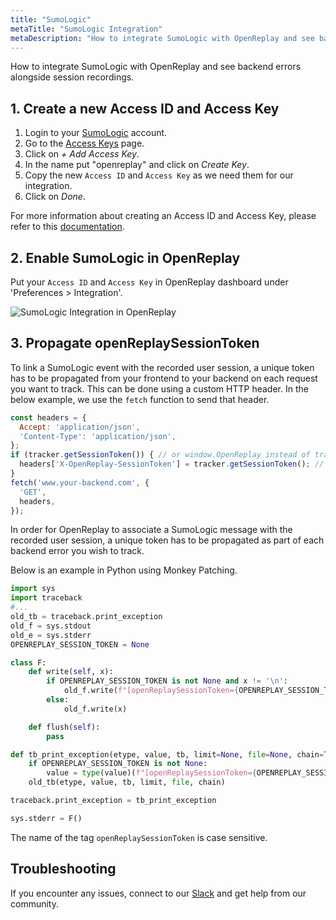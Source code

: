 ```yaml
---
title: "SumoLogic"
metaTitle: "SumoLogic Integration"
metaDescription: "How to integrate SumoLogic with OpenReplay and see backend errors alongside session replays."
---
```


How to integrate SumoLogic with OpenReplay and see backend errors alongside session recordings.

## 1. Create a new Access ID and Access Key

1. Login to your [SumoLogic](https://service.eu.sumologic.com/ui/#/login) account.
2. Go to the [Access Keys](https://service.eu.sumologic.com/ui/#/security/access-keys) page.
3. Click on *+ Add Access Key*.
4. In the name put "openreplay" and click on *Create Key*.
5. Copy the new `Access ID` and `Access Key` as we need them for our integration.
6. Click on *Done*.

For more information about creating an Access ID and Access Key, please refer to this [documentation](https://help.sumologic.com/Manage/Security/Access-Keys).

## 2. Enable SumoLogic in OpenReplay

Put your `Access ID` and `Access Key` in OpenReplay dashboard under 'Preferences > Integration'.

![SumoLogic Integration in OpenReplay](/static/sumo-1.png#center)

## 3. Propagate openReplaySessionToken

To link a SumoLogic event with the recorded user session, a unique token has to be propagated from your frontend to your backend on each request you want to track. This can be done using a custom HTTP header. In the below example, we use the `fetch` function to send that header.

```javascript
const headers = {
  Accept: 'application/json',
  'Content-Type': 'application/json',
};
if (tracker.getSessionToken()) { // or window.OpenReplay instead of tracker if you're using the snippet
  headers['X-OpenReplay-SessionToken'] = tracker.getSessionToken(); // Inject openReplaySessionToken
}
fetch('www.your-backend.com', {
  'GET',
  headers,
});
```

In order for OpenReplay to associate a SumoLogic message with the recorded user session, a unique token has to be propagated as part of each backend error you wish to track.

Below is an example in Python using Monkey Patching.

```python
import sys
import traceback
#...
old_tb = traceback.print_exception
old_f = sys.stdout
old_e = sys.stderr
OPENREPLAY_SESSION_TOKEN = None

class F:
    def write(self, x):
        if OPENREPLAY_SESSION_TOKEN is not None and x != '\n':
            old_f.write(f"[openReplaySessionToken={OPENREPLAY_SESSION_TOKEN}] {x}")
        else:
            old_f.write(x)

    def flush(self):
        pass

def tb_print_exception(etype, value, tb, limit=None, file=None, chain=True):
    if OPENREPLAY_SESSION_TOKEN is not None:
        value = type(value)(f"[openReplaySessionToken={OPENREPLAY_SESSION_TOKEN}] " + str(value))
    old_tb(etype, value, tb, limit, file, chain)

traceback.print_exception = tb_print_exception

sys.stderr = F()
```

The name of the tag `openReplaySessionToken` is case sensitive.

## Troubleshooting

If you encounter any issues, connect to our [Slack](https://slack.openreplay.com) and get help from our community.
